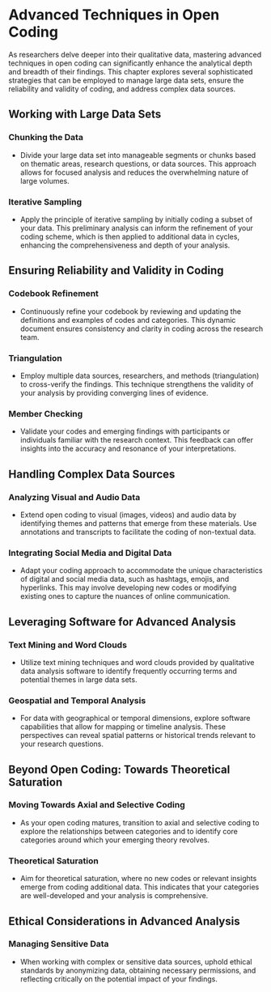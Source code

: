 # **Advanced Techniques in Open Coding**

As researchers delve deeper into their qualitative data, mastering advanced techniques in open coding can significantly enhance the analytical depth and breadth of their findings. This chapter explores several sophisticated strategies that can be employed to manage large data sets, ensure the reliability and validity of coding, and address complex data sources.

## **Working with Large Data Sets**

### **Chunking the Data**

-   Divide your large data set into manageable segments or chunks based on thematic areas, research questions, or data sources. This approach allows for focused analysis and reduces the overwhelming nature of large volumes.

### **Iterative Sampling**

-   Apply the principle of iterative sampling by initially coding a subset of your data. This preliminary analysis can inform the refinement of your coding scheme, which is then applied to additional data in cycles, enhancing the comprehensiveness and depth of your analysis.

## **Ensuring Reliability and Validity in Coding**

### **Codebook Refinement**

-   Continuously refine your codebook by reviewing and updating the definitions and examples of codes and categories. This dynamic document ensures consistency and clarity in coding across the research team.

### **Triangulation**

-   Employ multiple data sources, researchers, and methods (triangulation) to cross-verify the findings. This technique strengthens the validity of your analysis by providing converging lines of evidence.

### **Member Checking**

-   Validate your codes and emerging findings with participants or individuals familiar with the research context. This feedback can offer insights into the accuracy and resonance of your interpretations.

## **Handling Complex Data Sources**

### **Analyzing Visual and Audio Data**

-   Extend open coding to visual (images, videos) and audio data by identifying themes and patterns that emerge from these materials. Use annotations and transcripts to facilitate the coding of non-textual data.

### **Integrating Social Media and Digital Data**

-   Adapt your coding approach to accommodate the unique characteristics of digital and social media data, such as hashtags, emojis, and hyperlinks. This may involve developing new codes or modifying existing ones to capture the nuances of online communication.

## **Leveraging Software for Advanced Analysis**

### **Text Mining and Word Clouds**

-   Utilize text mining techniques and word clouds provided by qualitative data analysis software to identify frequently occurring terms and potential themes in large data sets.

### **Geospatial and Temporal Analysis**

-   For data with geographical or temporal dimensions, explore software capabilities that allow for mapping or timeline analysis. These perspectives can reveal spatial patterns or historical trends relevant to your research questions.

## **Beyond Open Coding: Towards Theoretical Saturation**

### **Moving Towards Axial and Selective Coding**

-   As your open coding matures, transition to axial and selective coding to explore the relationships between categories and to identify core categories around which your emerging theory revolves.

### **Theoretical Saturation**

-   Aim for theoretical saturation, where no new codes or relevant insights emerge from coding additional data. This indicates that your categories are well-developed and your analysis is comprehensive.

## **Ethical Considerations in Advanced Analysis**

### **Managing Sensitive Data**

-   When working with complex or sensitive data sources, uphold ethical standards by anonymizing data, obtaining necessary permissions, and reflecting critically on the potential impact of your findings.
